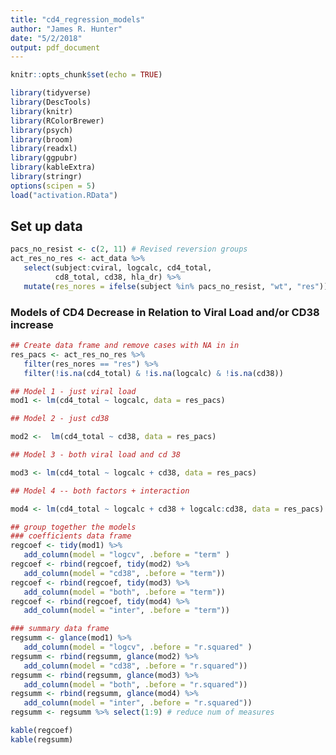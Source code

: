 ```yaml
---
title: "cd4_regression_models"
author: "James R. Hunter"
date: "5/2/2018"
output: pdf_document
---
```


```r
knitr::opts_chunk$set(echo = TRUE)
```

```r
library(tidyverse)
library(DescTools)
library(knitr)
library(RColorBrewer)
library(psych)
library(broom)
library(readxl)
library(ggpubr)
library(kableExtra)
library(stringr)
options(scipen = 5)
load("activation.RData")
```

## Set up data

```r
pacs_no_resist <- c(2, 11) # Revised reversion groups
act_res_no_res <- act_data %>% 
   select(subject:cviral, logcalc, cd4_total, 
          cd8_total, cd38, hla_dr) %>% 
   mutate(res_nores = ifelse(subject %in% pacs_no_resist, "wt", "res"))
```

### Models of CD4 Decrease in Relation to Viral Load and/or CD38 increase

```r
## Create data frame and remove cases with NA in in
res_pacs <- act_res_no_res %>% 
   filter(res_nores == "res") %>% 
   filter(!is.na(cd4_total) & !is.na(logcalc) & !is.na(cd38))

## Model 1 - just viral load
mod1 <- lm(cd4_total ~ logcalc, data = res_pacs)

## Model 2 - just cd38

mod2 <-  lm(cd4_total ~ cd38, data = res_pacs)

## Model 3 - both viral load and cd 38

mod3 <- lm(cd4_total ~ logcalc + cd38, data = res_pacs)

## Model 4 -- both factors + interaction

mod4 <- lm(cd4_total ~ logcalc + cd38 + logcalc:cd38, data = res_pacs)

## group together the models
### coefficients data frame
regcoef <- tidy(mod1) %>% 
   add_column(model = "logcv", .before = "term" )
regcoef <- rbind(regcoef, tidy(mod2) %>% 
   add_column(model = "cd38", .before = "term"))
regcoef <- rbind(regcoef, tidy(mod3) %>% 
   add_column(model = "both", .before = "term"))
regcoef <- rbind(regcoef, tidy(mod4) %>% 
   add_column(model = "inter", .before = "term"))

### summary data frame
regsumm <- glance(mod1) %>% 
   add_column(model = "logcv", .before = "r.squared" )
regsumm <- rbind(regsumm, glance(mod2) %>% 
   add_column(model = "cd38", .before = "r.squared"))
regsumm <- rbind(regsumm, glance(mod3) %>% 
   add_column(model = "both", .before = "r.squared"))
regsumm <- rbind(regsumm, glance(mod4) %>% 
   add_column(model = "inter", .before = "r.squared"))
regsumm <- regsumm %>% select(1:9) # reduce num of measures

kable(regcoef)
kable(regsumm)
```